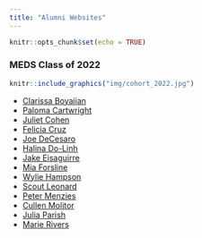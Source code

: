 ```yaml
---
title: "Alumni Websites"
---
```


```r
knitr::opts_chunk$set(echo = TRUE)
```

### MEDS Class of 2022

```r
knitr::include_graphics("img/cohort_2022.jpg")
```

- [Clarissa Boyajian](https://cboyajian.github.io/)
- [Paloma Cartwright](https://palomacartwright.github.io/)
- [Juliet Cohen](https://julietcohen.github.io/)
- [Felicia Cruz](https://fmcruz23.github.io/)
- [Joe DeCesaro](https://joedecesaro.github.io/)
- [Halina Do-Linh](https://hdolinh.github.io/)
- [Jake Eisaguirre](https://jake-eisaguirre.github.io/)
- [Mia Forsline](https://miaforsline.github.io/)
- [Wylie Hampson](https://wyliehampson.github.io/)
- [Scout Leonard](https://scoutcleonard.github.io/)
- [Peter Menzies](https://petermenzies.github.io/)
- [Cullen Molitor](https://cullen-molitor.github.io/)
- [Julia Parish](https://juliaparish.github.io/)
- [Marie Rivers](https://marierivers.github.io/)

